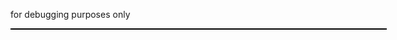 
<Meta
  title="AccordeonSection"
  subtitle="Accordeon blabla"
/>

for debugging purposes only
<div style="border:1px solid black; width:600px;">
    <AccordeonSection 
      dark={true} 
      items={
        [
          {
            title: 'A very long title text with some lorem ipsum that is even longer when i add more words', 
            text: 'The first accordeon'
          },
          {
            title: 'Two',
            text: 'The second accordeon'
          }
        ]
      }/>
</div>
